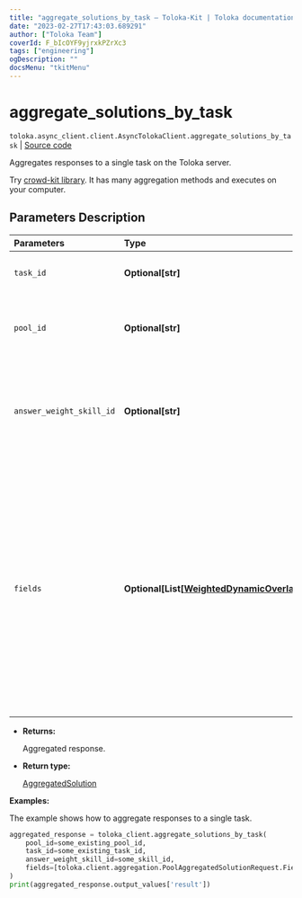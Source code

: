 ```yaml
---
title: "aggregate_solutions_by_task — Toloka-Kit | Toloka documentation"
date: "2023-02-27T17:43:03.689291"
author: ["Toloka Team"]
coverId: F_bIcOYF9yjrxkPZrXc3
tags: ["engineering"]
ogDescription: ""
docsMenu: "tkitMenu"
---
```


# aggregate_solutions_by_task
`toloka.async_client.client.AsyncTolokaClient.aggregate_solutions_by_task` | [Source code](https://github.com/Toloka/toloka-kit/blob/v1.1.4/src/client/__init__.py#L0)

Aggregates responses to a single task on the Toloka server.

<Note mode="tip" title="Tip">

Try [crowd-kit library](/docs/crowd-kit). It has many aggregation methods and executes on your computer.

</Note>

## Parameters Description

| Parameters | Type | Description |
| :----------| :----| :-----------|
`task_id`|**Optional\[str\]**|<p>The ID of the task.</p>
`pool_id`|**Optional\[str\]**|<p>The ID of the pool containing the task.</p>
`answer_weight_skill_id`|**Optional\[str\]**|<p>The ID of the skill that determines the weight of the Toloker&#x27;s responses.</p>
`fields`|**Optional\[List\[[WeightedDynamicOverlapTaskAggregatedSolutionRequest.Field](/docs/toloka-kit/reference/toloka.client.aggregation.WeightedDynamicOverlapTaskAggregatedSolutionRequest.Field)\]\]**|<p>Output data fields to aggregate. For the best results, each of these fields should have limited number of response options. If the `DAWID_SKENE` aggregation type is selected, you can only specify one value.</p>

* **Returns:**

  Aggregated response.

* **Return type:**

  [AggregatedSolution](/docs/toloka-kit/reference/toloka.client.aggregation.AggregatedSolution)

**Examples:**

The example shows how to aggregate responses to a single task.

```python
aggregated_response = toloka_client.aggregate_solutions_by_task(
    pool_id=some_existing_pool_id,
    task_id=some_existing_task_id,
    answer_weight_skill_id=some_skill_id,
    fields=[toloka.client.aggregation.PoolAggregatedSolutionRequest.Field(name='result')]
)
print(aggregated_response.output_values['result'])
```